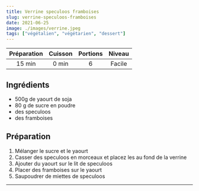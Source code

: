 ```yaml
---
title: Verrine speculoos framboises
slug: verrine-speculoos-framboises
date: 2021-06-25
image: ./images/verrine.jpeg
tags: ["végétalien", "végétarien", "dessert"]
---
```


| Préparation | Cuisson | Portions | Niveau |
| :-: | :-: | :-: | :-: |
| 15 min | 0 min | 6 | Facile |

## Ingrédients
- <ListItem>500g de yaourt de soja</ListItem>
- <ListItem>80 g de sucre en poudre</ListItem>
- <ListItem>des speculoos</ListItem>
- <ListItem>des framboises</ListItem>

## Préparation

1. Mélanger le sucre et le yaourt
2. Casser des speculoos en morceaux et placez les au fond de la verrine
3. Ajouter du yaourt sur le lit de speculoos
4. Placer des framboises sur le yaourt
5. Saupoudrer de miettes de speculoos

---
